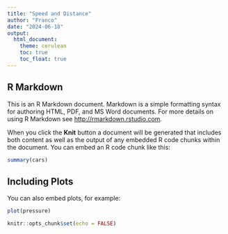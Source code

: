 ```yaml
---
title: "Speed and Distance"
author: "Franco"
date: "2024-06-18"
output: 
  html_document:
    theme: cerulean
    toc: true
    toc_float: true
---
```





## R Markdown

This is an R Markdown document. Markdown is a simple formatting syntax for authoring HTML, PDF, and MS Word documents. For more details on using R Markdown see <http://rmarkdown.rstudio.com>.

When you click the **Knit** button a document will be generated that includes both content as well as the output of any embedded R code chunks within the document. You can embed an R code chunk like this:

```r
summary(cars)
```

## Including Plots

You can also embed plots, for example:

```r
plot(pressure)
```



```r
knitr::opts_chunk$set(echo = FALSE)
```


